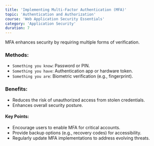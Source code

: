 ```yaml
---
title: 'Implementing Multi-Factor Authentication (MFA)'
topic: 'Authentication and Authorization'
course: 'Web Application Security Essentials'
category: 'Application Security'
duration: 7
---
```


<CourseVideo
  title="Implementing Multi-Factor Authentication (MFA)"
  src="https://www.youtube.com/embed/_3rlQVXGKZc"
/>

MFA enhances security by requiring multiple forms of verification.

### Methods:

- `Something you know`: Password or PIN.
- `Something you have`: Authentication app or hardware token.
- `Something you are`: Biometric verification (e.g., fingerprint).

### Benefits:

- Reduces the risk of unauthorized access from stolen credentials.
- Enhances overall security posture.

#### Key Points:

- Encourage users to enable MFA for critical accounts.
- Provide backup options (e.g., recovery codes) for accessibility.
- Regularly update MFA implementations to address evolving threats.
